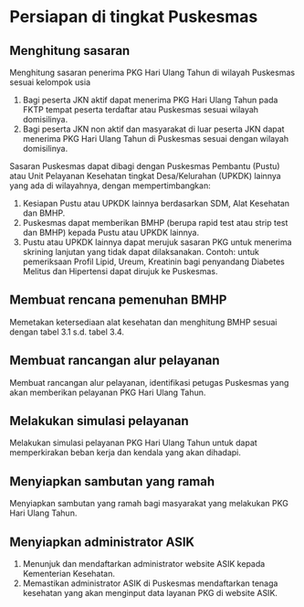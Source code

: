 # Persiapan di tingkat Puskesmas
## Menghitung sasaran
Menghitung sasaran penerima PKG Hari Ulang Tahun di wilayah Puskesmas sesuai kelompok usia
1. Bagi peserta JKN aktif dapat menerima PKG Hari Ulang Tahun pada FKTP tempat peserta terdaftar atau Puskesmas sesuai wilayah domisilinya.
2. Bagi peserta JKN non aktif dan masyarakat di luar peserta JKN dapat menerima PKG Hari Ulang Tahun di Puskesmas sesuai dengan wilayah domisilinya.

Sasaran Puskesmas dapat dibagi dengan Puskesmas Pembantu (Pustu) atau Unit Pelayanan Kesehatan tingkat Desa/Kelurahan (UPKDK) lainnya yang ada di wilayahnya, dengan mempertimbangkan:
1. Kesiapan Pustu atau UPKDK lainnya berdasarkan SDM, Alat Kesehatan dan BMHP.
2. Puskesmas dapat memberikan BMHP (berupa rapid test atau strip test dan BMHP) kepada Pustu atau UPKDK lainnya.
3. Pustu atau UPKDK lainnya dapat merujuk sasaran PKG untuk menerima skrining lanjutan yang tidak dapat dilaksanakan. Contoh: untuk pemeriksaan Profil Lipid, Ureum, Kreatinin bagi penyandang Diabetes Melitus dan Hipertensi dapat dirujuk ke Puskesmas.
## Membuat rencana pemenuhan BMHP
Memetakan ketersediaan alat kesehatan dan menghitung BMHP sesuai dengan tabel 3.1 s.d. tabel 3.4.
## Membuat rancangan alur pelayanan
Membuat rancangan alur pelayanan, identifikasi petugas Puskesmas yang akan memberikan pelayanan PKG Hari Ulang Tahun.
## Melakukan simulasi pelayanan
Melakukan simulasi pelayanan PKG Hari Ulang Tahun untuk dapat memperkirakan beban kerja dan kendala yang akan dihadapi.
## Menyiapkan sambutan yang ramah
Menyiapkan sambutan yang ramah bagi masyarakat yang melakukan PKG Hari Ulang Tahun.
## Menyiapkan administrator ASIK
1. Menunjuk dan mendaftarkan administrator website ASIK kepada Kementerian Kesehatan.
2. Memastikan administrator ASIK di Puskesmas mendaftarkan tenaga kesehatan yang akan menginput data layanan PKG di website ASIK.
